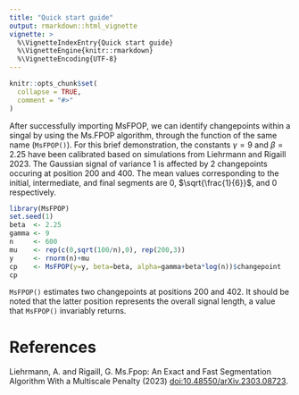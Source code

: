 ```yaml
---
title: "Quick start guide"
output: rmarkdown::html_vignette
vignette: >
  %\VignetteIndexEntry{Quick start guide}
  %\VignetteEngine{knitr::rmarkdown}
  %\VignetteEncoding{UTF-8}
---
```


```r
knitr::opts_chunk$set(
  collapse = TRUE,
  comment = "#>"
)
```

After successfully importing MsFPOP, we can identify changepoints within a singal 
by using the Ms.FPOP algorithm, through the function of the same name (``MsFPOP()``).
For this brief demonstration, the constants $\gamma=9$ and $\beta=2.25$ have been
calibrated based on simulations from Liehrmann and Rigaill 2023. The \textit{iid} Gaussian signal of variance 1 is affected by 2 changepoints occuring at position 
200 and 400. The mean values corresponding to the initial, intermediate, and final
segments are 0, $\sqrt{\frac{1}{6}}$, and 0 respectively.

```r
library(MsFPOP)
set.seed(1)
beta  <- 2.25
gamma <- 9
n     <- 600
mu    <- rep(c(0,sqrt(100/n),0), rep(200,3))
y     <- rnorm(n)+mu
cp    <- MsFPOP(y=y, beta=beta, alpha=gamma+beta*log(n))$changepoint
cp 
```


``MsFPOP()`` estimates two changepoints at positions 200 and 402. It should be noted 
that the latter position represents the overall signal length, a value that 
``MsFPOP()`` invariably returns.

# References 

Liehrmann, A. and Rigaill, G. Ms.Fpop: An Exact and Fast Segmentation
Algorithm With a Multiscale Penalty (2023) [doi:10.48550/arXiv.2303.08723](https://doi.org/10.48550/arXiv.2303.08723).

